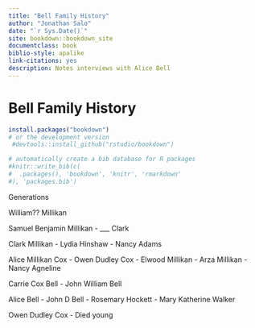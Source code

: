 ```yaml
--- 
title: "Bell Family History"
author: "Jonathan Salo"
date: "`r Sys.Date()`"
site: bookdown::bookdown_site
documentclass: book
biblio-style: apalike
link-citations: yes
description: Notes interviews with Alice Bell
---
```


# Bell Family History

```r
install.packages("bookdown")
# or the development version
 #devtools::install_github("rstudio/bookdown")
```


```r
# automatically create a bib database for R packages
#knitr::write_bib(c(
#  .packages(), 'bookdown', 'knitr', 'rmarkdown'
#), 'packages.bib')
```



Generations

William?? Millikan

Samuel Benjamin Millikan - ___ Clark

Clark Millikan - Lydia Hinshaw - Nancy Adams

Alice Millikan Cox - Owen Dudley Cox  - Elwood Millikan - Arza Millikan - Nancy Agneline

Carrie Cox Bell - John William Bell

Alice Bell - John D Bell - Rosemary Hockett - Mary Katherine Walker


Owen Dudley Cox - Died young


